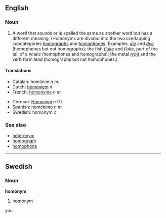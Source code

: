 {{wikipedia}}
==English==

===Noun===
{{nyms}}
{{en-noun}}

# A word that sounds or is spelled the same as another word but has a different meaning.  (Homonyms are divided into the two overlapping subcategories [[homograph]]s and [[homophone]]s.  Examples: ''[[die]]'' and ''[[dye]]'' (homophones but not homographs); the fish ''[[fluke]]'' and ''fluke'', part of the tail of a whale (homophones and homographs); the metal ''[[lead]]'' and the verb form ''lead'' (homographs but not homophones.)

====Translations====
{{top}}
*Catalan: homònim ''n m.''
*Dutch: [[homoniem]] ''n''
*French: [[homonyme]] ''n m.''
{{mid}}
*German: [[Homonym]] ''n'' (1)
*Spanish: homónimo ''n m.''
*Swedish: homonym ''c''
{{bottom}}

===See also===
*[[heteronym]]
*[[homograph]]
*[[homophone]]

----

==Swedish==
===Noun===
'''homonym'''

#homonym

you